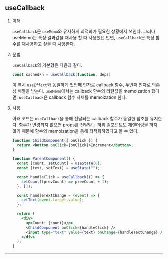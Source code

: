 ## useCallback

1. 이해

   `useCallback`은 `useMemo`와 유사하게 최적화가 필요한 상황에서 쓰인다. 그러나 useMemo는 특정 결과값을 재사용 할 때 사용했던 반면, `useCallback`은 특정 함수를 재사용하고 싶을 때 사용한다.

2. 문법

   `useCallback`의 기본형은 다음과 같다.

   ```jsx
   const cachedFn = useCallback(function, deps)
   ```

   이 역시 `useEffect`와 동일하게 첫번째 인자로 callback 함수, 두번째 인자로 의존성 배열을 받는다. `useMemo`에서는 callback 함수의 리턴값을 memoization 했다면, `useCallback`은 callback 함수 자체를 memoization 한다.

3. 사용

   아래 코드는 `useCallback`을 통해 전달되는 callback 함수가 동일한 참조를 유지한다. 함수가 변경되지 않으면 props를 전달받는 하위 컴포넌트도 재렌더링을 하지 않기 때문에 함수의 memoization을 통해 최적화하였다고 볼 수 있다.

   ```jsx
   function ChildComponent({ onClick }) {
     return <button onClick={onClick}>Increment</button>;
   }

   function ParentComponent() {
     const [count, setCount] = useState(0);
     const [text, setText] = useState("");

     const handleClick = useCallback(() => {
       setCount((prevCount) => prevCount + 1);
     }, []);

     const handleTextChange = (event) => {
       setText(event.target.value);
     };

     return (
       <div>
         <p>Count: {count}</p>
         <ChildComponent onClick={handleClick} />
         <input type="text" value={text} onChange={handleTextChange} />
       </div>
     );
   }
   ```

---
